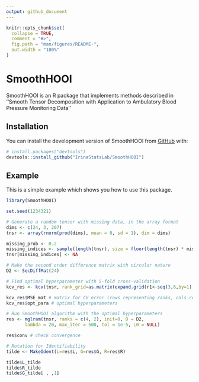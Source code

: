```yaml
---
output: github_document
---
```


<!-- README.md is generated from README.Rmd. Please edit that file -->

```r
knitr::opts_chunk$set(
  collapse = TRUE,
  comment = "#>",
  fig.path = "man/figures/README-",
  out.width = "100%"
)
```

# SmoothHOOI

<!-- badges: start -->

<!-- badges: end -->

SmoothHOOI is an R package that implements methods described in ''Smooth Tensor Decomposition with Application to Ambulatory Blood Pressure Monitoring Data''

## Installation

You can install the development version of SmoothHOOI from [GitHub](https://github.com/) with:

``` r
# install.packages("devtools")
devtools::install_github("IrinaStatsLab/SmoothHOOI")
```

## Example

This is a simple example which shows you how to use this package.

```r
library(SmoothHOOI)

set.seed(1234321)

# Generate a random tensor with missing data, in the array format
dims <- c(24, 3, 207)
tnsr <- array(rnorm(prod(dims), mean = 0, sd = 1), dim = dims)

missing_prob <- 0.2
missing_indices <- sample(length(tnsr), size = floor(length(tnsr) * missing_prob))
tnsr[missing_indices] <- NA
```

```r
# Make the second order difference matrix with circular nature
D2 <- SecDiffMat(24)
```

```r
# Find optimal hyperparameter with 5-fold cross-validation
kcv_res <- kcv(tnsr, rank_grid=as.matrix(expand.grid(r1<-seq(3,6,by=1), r2<-c(2,3))), lambda_seq=seq(1,20,by=1), k=5, L0=NULL, D=D2, tol=0.01, max_iter=500, init=0)

kcv_res$MSE_mat # matrix for CV error (rows representing ranks, cols representing lambda)
kcv_res$opt_para # optimal hyperparameters
```

```r
# Run SmoothHOOI algorithm with the optimal hyperparameters
res <- mglram(tnsr, ranks = c(4, 2), init=0, D = D2,
       lambda = 20, max_iter = 500, tol = 1e-5, L0 = NULL)

res$conv # check convergence
```

```r
# Rotation for Identifiability
tilde <- MakeIdent(L=res$L, G=res$G, R=res$R)

tilde$L_tilde
tilde$R_tilde
tilde$G_tilde[ , ,1]
```

